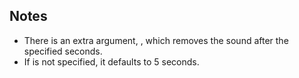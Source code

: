 {{Lua/Function |
  prototype = ClientSound.Play([[Lua/Client/AssetLocation|AssetLocation]], table) |
  description = Creates a ClientSound using the same arguments as [[Lua/Client/ClientSound/Static Functions/Create|Create]].
}}

==Notes==

* There is an extra argument, {{Arg|timeout}}, which removes the sound after the specified seconds.
* If {{Arg|timeout}} is not specified, it defaults to 5 seconds.